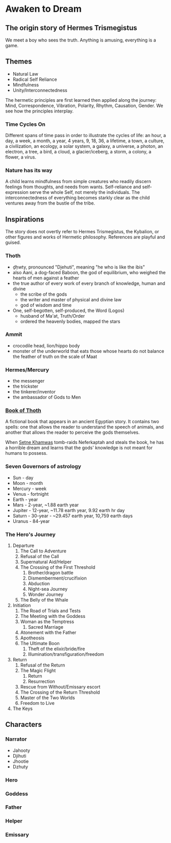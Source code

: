 # Awaken to Dream

## The origin story of Hermes Trismegistus

We meet a boy who sees the truth. Anything is amusing, everything is a game.

## Themes

- Natural Law
- Radical Self Reliance
- Mindfulness
- Unity/Interconnectedness

The hermetic principles are first learned then applied along the journey: Mind, Correspondence, Vibration, Polarity, Rhythm, Causation, Gender. We see how the principles interplay.

### Time Cycles On

Different spans of time pass in order to illustrate the cycles of life: an hour, a day, a week, a month, a year, 4 years, 9, 18, 36, a lifetime, a town, a culture, a civilization, an ecology, a solar system, a galaxy, a universe, a photon, an electron, a tree, a bird, a cloud, a glacier/iceberg, a storm, a colony, a flower, a virus.

### Nature has its way

A child learns mindfulness from simple creatures who readily discern feelings from thoughts, and needs from wants. Self-reliance and self-expression serve the whole Self, not merely the individuals. The interconnectedness of everything becomes starkly clear as the child ventures away from the bustle of the tribe.

## Inspirations

The story does not overtly refer to Hermes Trismegistus, the Kybalion, or other figures and works of Hermetic philosophy. References are playful and guised.

### Thoth

- ḏḥwty, pronounced "Djehuti", meaning "he who is like the ibis"
- also Aani, a dog-faced Baboon, the god of equilibrium, who weighed the hearts of men against a feather
- the true author of every work of every branch of knowledge, human and divine
	- the scribe of the gods
	- the writer and master of physical and divine law
	- god of wisdom and time
- One, self-begotten, self-produced, the Word (Logos)
	- husband of Ma'at, Truth/Order
	- ordered the heavenly bodies, mapped the stars

### Ammit

- crocodile head, lion/hippo body
- monster of the underworld that eats those whose hearts do not balance the feather of truth on the scale of Maat

### Hermes/Mercury

- the messenger
- the trickster
- the tinkerer/inventor
- the ambassador of Gods to Men

### [Book of Thoth](https://www.wikiwand.com/en/Book_of_Thoth)

A fictional book that appears in an ancient Egyptian story. It contains two spells: one that allows the reader to understand the speech of animals, and another that allows the reader to perceive the gods themselves.

When [Setne Khamwas](https://www.wikiwand.com/en/Khaemweset) tomb-raids Neferkaptah and steals the book, he has a horrible dream and learns that the gods' knowledge is not meant for humans to possess.

### Seven Governors of astrology

- Sun - day
- Moon - month
- Mercury - week
- Venus - fortnight
- Earth - year
- Mars - 2-year, ~1.88 earth year
- Jupiter - 12-year, ~11.78 earth year, 9.92 earth hr day
- Saturn - 30-year - ~29.457 earth year, 10,759 earth days
- Uranus - 84-year

### The Hero's Journey

1. Departure
	1. The Call to Adventure
	2. Refusal of the Call
	3. Supernatural Aid/Helper
	4. The Crossing of the First Threshold
		1. Brother/dragon battle
		3. Dismemberment/crucifixion
		5. Abduction
		6. Night-sea Journey
		7. Wonder Journey
	5. The Belly of the Whale
2. Initiation
	1. The Road of Trials and Tests
	2. The Meeting with the Goddess
	3. Woman as the Temptress
		1. Sacred Marriage
	4. Atonement with the Father
	5. Apotheosis
	6. The Ultimate Boon
		1. Theft of the elixir/bride/fire
		2. Illumination/transfiguration/freedom
3. Return
	1. Refusal of the Return
	2. The Magic Flight
		1. Return
		2. Resurrection
	3. Rescue from Without/Emissary escort
	4. The Crossing of the Return Threshold
	5. Master of the Two Worlds
	6. Freedom to Live
4. The Keys

## Characters

### Narrator
- Jahooty
- Djihuti
- Jhootie
- Dzhuty
### Hero
### Goddess
### Father
### Helper
### Emissary
